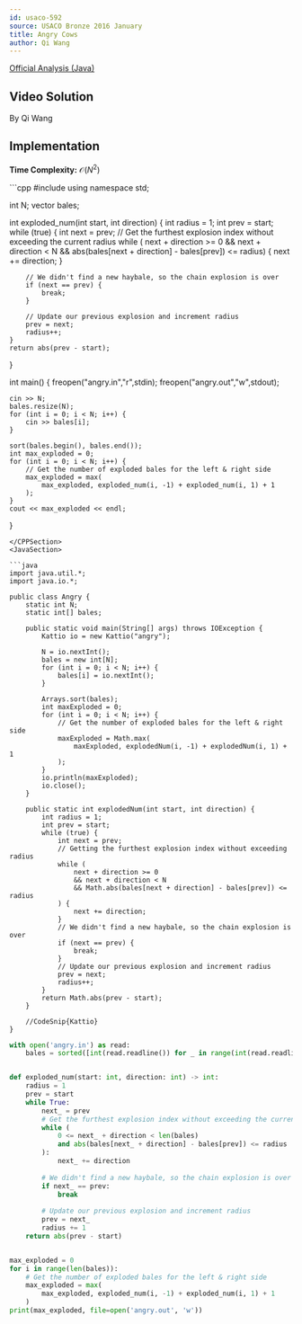```yaml
---
id: usaco-592
source: USACO Bronze 2016 January
title: Angry Cows
author: Qi Wang
---
```


[Official Analysis (Java)](http://www.usaco.org/current/data/sol_angry_bronze_jan16.html)

## Video Solution
By Qi Wang

<Youtube id="aFHESO1lhEY" />

## Implementation

**Time Complexity:** $\mathcal{O}(N^2)$

<LanguageSection>
<CPPSection>
```cpp
#include <bits/stdc++.h>
using namespace std;

int N;
vector<int> bales;

int exploded_num(int start, int direction) {
	int radius = 1;
	int prev = start;
	while (true) {
		int next = prev;
		// Get the furthest explosion index without exceeding the current radius
		while (
			next + direction >= 0
			&& next + direction < N
			&& abs(bales[next + direction] - bales[prev]) <= radius) {
			next += direction;
		}

		// We didn't find a new haybale, so the chain explosion is over
		if (next == prev) {
			break;
		}

		// Update our previous explosion and increment radius
		prev = next;
		radius++;
	}
	return abs(prev - start);
}

int main() {
	freopen("angry.in","r",stdin);
	freopen("angry.out","w",stdout);

	cin >> N;
	bales.resize(N);
	for (int i = 0; i < N; i++) {
		cin >> bales[i];
	}

	sort(bales.begin(), bales.end());
	int max_exploded = 0;
	for (int i = 0; i < N; i++) {
		// Get the number of exploded bales for the left & right side
		max_exploded = max(
			max_exploded, exploded_num(i, -1) + exploded_num(i, 1) + 1
		);
	}
	cout << max_exploded << endl;
}
```
</CPPSection>
<JavaSection>

```java
import java.util.*;
import java.io.*;

public class Angry {
	static int N;
	static int[] bales;

	public static void main(String[] args) throws IOException {
		Kattio io = new Kattio("angry");

		N = io.nextInt();
		bales = new int[N];
		for (int i = 0; i < N; i++) {
			bales[i] = io.nextInt();
		}

		Arrays.sort(bales);
		int maxExploded = 0;
		for (int i = 0; i < N; i++) {
			// Get the number of exploded bales for the left & right side
			maxExploded = Math.max(
				maxExploded, explodedNum(i, -1) + explodedNum(i, 1) + 1
			);
		}
		io.println(maxExploded);
		io.close();
	}

	public static int explodedNum(int start, int direction) {
		int radius = 1;
		int prev = start;
		while (true) {
			int next = prev;
			// Getting the furthest explosion index without exceeding radius
			while (
				next + direction >= 0
				&& next + direction < N 
				&& Math.abs(bales[next + direction] - bales[prev]) <= radius
			) {
				next += direction;
			}
			// We didn't find a new haybale, so the chain explosion is over
			if (next == prev) {
				break;
			}
			// Update our previous explosion and increment radius
			prev = next;
			radius++;
		}
		return Math.abs(prev - start);
	}

	//CodeSnip{Kattio}
}
```

</JavaSection>
<PySection>

```py
with open('angry.in') as read:
	bales = sorted([int(read.readline()) for _ in range(int(read.readline()))])


def exploded_num(start: int, direction: int) -> int:
	radius = 1
	prev = start
	while True:
		next_ = prev
		# Get the furthest explosion index without exceeding the current radius
		while (
			0 <= next_ + direction < len(bales)
			and abs(bales[next_ + direction] - bales[prev]) <= radius
		):
			next_ += direction
		
		# We didn't find a new haybale, so the chain explosion is over
		if next_ == prev:
			break
		
		# Update our previous explosion and increment radius
		prev = next_
		radius += 1
	return abs(prev - start)


max_exploded = 0
for i in range(len(bales)):
	# Get the number of exploded bales for the left & right side
	max_exploded = max(
		max_exploded, exploded_num(i, -1) + exploded_num(i, 1) + 1
	)
print(max_exploded, file=open('angry.out', 'w'))
```

</PySection>
</LanguageSection>
